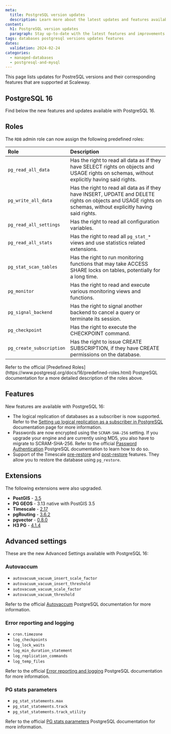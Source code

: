 ```yaml
---
meta:
  title: PostgreSQL version updates
  description: Learn more about the latest updates and features available in each PostgreSQL version at Scaleway
content:
  h1: PostgreSQL version updates
  paragraph: Stay up-to-date with the latest features and improvements in each PostgreSQL version, and learn how to take advantage of them in your Scaleway Managed Databases
tags: databases postgresql versions updates features
dates:
  validation: 2024-02-24
categories:
  - managed-databases
  - postgresql-and-mysql
---
```


This page lists updates for PostreSQL versions and their corresponding features that are supported at Scaleway.

## PostgreSQL 16

Find below the new features and updates available with PostgreSQL 16.

## Roles

The `RDB` admin role can now assign the following predefined roles:

| Role | Description |
| :--- | :--- |
| `pg_read_all_data` | Has the right to read all data as if they have SELECT rights on objects and USAGE rights on schemas, without explicitly having said rights. |
| `pg_write_all_data`| Has the right to read all data as if they have INSERT, UPDATE and DELETE rights on objects and USAGE rights on schemas, without explicitly having said rights. |
| `pg_read_all_settings`| Has the right to read all configuration variables. |
| `pg_read_all_stats` | Has the right to read all `pg_stat_*` views and use statistics related extensions. |
| `pg_stat_scan_tables` | Has the right to run monitoring functions that may take ACCESS SHARE locks on tables, potentially for a long time. |
| `pg_monitor`| Has the right to read and execute various monitoring views and functions.  |
| `pg_signal_backend` | Has the right to signal another backend to cancel a query or terminate its session. |
| `pg_checkpoint` | Has the right to execute the CHECKPOINT command. |
| `pg_create_subscription` | Has the right to issue CREATE SUBSCRIPTION, if they have CREATE permissions on the database. |

<Message type="tip">
  Refer to the official [Predefined Roles](https://www.postgresql.org/docs/16/predefined-roles.html) PostgreSQL documentation for a more detailed description of the roles above.
</Message>

## Features

New features are available with PostgreSQL 16:

- The logical replication of databases as a subscriber is now supported. Refer to the [Setting up logical replication as a subscriber in PostgreSQL](/managed-databases-for-postgresql-and-mysql/api-cli/logical-replication-as-subscriber) documentation page for more information.
- Passwords are now encrypted using the `SCRAM-SHA-256` setting. If you upgrade your engine and are currently using MD5, you also have to migrate to SCRAM-SHA-256. Refer to the official [Password Authentication](https://www.postgresql.org/docs/current/auth-password.html#AUTH-PASSWORD) PostgreSQL documentation to learn how to do so.
- Support of the Timescale [pre-restore](https://docs.timescale.com/api/latest/administration/#timescaledb_pre_restore) and [post-restore](https://docs.timescale.com/api/latest/administration/#timescaledb_post_restore) features. They allow you to restore the database using `pg_restore`.

## Extensions

The following extensions were also upgraded.

- **PostGIS** - [3.5](https://postgis.net/tags/3.5/)
- **PG GEOS** - 3.13 native with PostGIS 3.5
- **Timescale** - [2.17](https://github.com/timescale/timescaledb/releases/tag/2.17.0)
- **pgRouting** - [3.6.2](https://github.com/pgRouting/pgrouting/releases/tag/v3.6.2)
- **pgvector** - [0.8.0](https://github.com/pgvector/pgvector/releases/tag/v0.8.0)
- **H3 PG** - [4.1.4](https://github.com/zachasme/h3-pg/releases/tag/v4.1.4)

## Advanced settings

These are the new Advanced Settings available with PostgreSQL 16:

### Autovaccum

- `autovacuum_vacuum_insert_scale_factor`
- `autovacuum_vacuum_insert_threshold`
- `autovacuum_vacuum_scale_factor`
- `autovacuum_vacuum_threshold`

Refer to the official [Autovaccum](https://www.postgresql.org/docs/16/routine-vacuuming.html#AUTOVACUUM) PostgreSQL documentation for more information.

### Error reporting and logging

- `cron.timezone`
- `log_checkpoints`
- `log_lock_waits`
- `log_min_duration_statement`
- `log_replication_commands`
- `log_temp_files`

Refer to the official [Error reporting and logging](https://www.postgresql.org/docs/16/runtime-config-logging.html) PostgreSQL documentation for more information.

### PG stats parameters

- `pg_stat_statements.max`
- `pg_stat_statements.track`
- `pg_stat_statements.track_utility`

Refer to the official [PG stats parameters](ttps://www.postgresql.org/docs/16/pgstatstatements.html#PGSTATSTATEMENTS-CONFIG-PARAMS) PostgreSQL documentation for more information.





